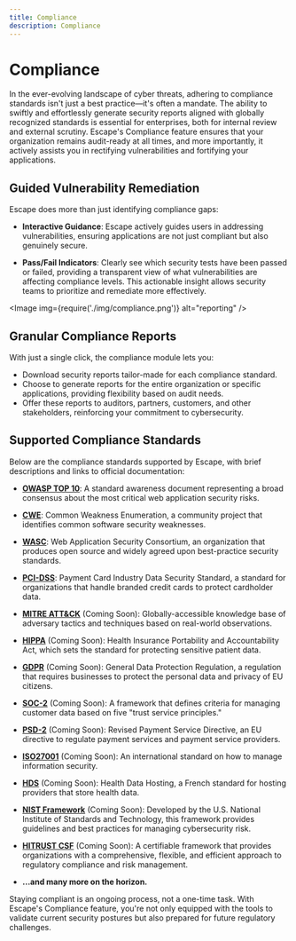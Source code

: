 ```yaml
---
title: Compliance
description: Compliance
---
```



# Compliance

In the ever-evolving landscape of cyber threats, adhering to compliance standards isn't just a best practice—it's often a mandate. The ability to swiftly and effortlessly generate security reports aligned with globally recognized standards is essential for enterprises, both for internal review and external scrutiny. Escape's Compliance feature ensures that your organization remains audit-ready at all times, and more importantly, it actively assists you in rectifying vulnerabilities and fortifying your applications.

## Guided Vulnerability Remediation

Escape does more than just identifying compliance gaps:

- **Interactive Guidance**: Escape actively guides users in addressing vulnerabilities, ensuring applications are not just compliant but also genuinely secure.

- **Pass/Fail Indicators**: Clearly see which security tests have been passed or failed, providing a transparent view of what vulnerabilities are affecting compliance levels. This actionable insight allows security teams to prioritize and remediate more effectively.

<Image img={require('./img/compliance.png')} alt="reporting" />

## Granular Compliance Reports

With just a single click, the compliance module lets you:

- Download security reports tailor-made for each compliance standard.
- Choose to generate reports for the entire organization or specific applications, providing flexibility based on audit needs.
- Offer these reports to auditors, partners, customers, and other stakeholders, reinforcing your commitment to cybersecurity.

## Supported Compliance Standards

Below are the compliance standards supported by Escape, with brief descriptions and links to official documentation:

- [**OWASP TOP 10**](https://owasp.org/www-project-top-ten/): A standard awareness document representing a broad consensus about the most critical web application security risks.

- [**CWE**](https://cwe.mitre.org/): Common Weakness Enumeration, a community project that identifies common software security weaknesses.

- [**WASC**](http://www.webappsec.org/): Web Application Security Consortium, an organization that produces open source and widely agreed upon best-practice security standards.

- [**PCI-DSS**](https://www.pcisecuritystandards.org/pci_security/): Payment Card Industry Data Security Standard, a standard for organizations that handle branded credit cards to protect cardholder data.

- [**MITRE ATT&CK**](https://attack.mitre.org/) (Coming Soon): Globally-accessible knowledge base of adversary tactics and techniques based on real-world observations. 

- [**HIPPA**](https://www.hhs.gov/hipaa/) (Coming Soon): Health Insurance Portability and Accountability Act, which sets the standard for protecting sensitive patient data.

- [**GDPR**](https://eur-lex.europa.eu/eli/reg/2016/679/oj) (Coming Soon): General Data Protection Regulation, a regulation that requires businesses to protect the personal data and privacy of EU citizens.

- [**SOC-2**](https://www.aicpa.org/interestareas/frc/assuranceadvisoryservices/aicpasoc2report.html) (Coming Soon): A framework that defines criteria for managing customer data based on five "trust service principles."

- [**PSD-2**](https://ec.europa.eu/info/law/payment-services-psd-2-directive-eu-2015-2366_en) (Coming Soon): Revised Payment Service Directive, an EU directive to regulate payment services and payment service providers.

- [**ISO27001**](https://www.iso.org/isoiec-27001-information-security.html) (Coming Soon): An international standard on how to manage information security.

- [**HDS**](https://esante.gouv.fr/en/actors/digital-health/hosting-health-data) (Coming Soon): Health Data Hosting, a French standard for hosting providers that store health data.

- [**NIST Framework**](https://www.nist.gov/cyberframework) (Coming Soon): Developed by the U.S. National Institute of Standards and Technology, this framework provides guidelines and best practices for managing cybersecurity risk.

- [**HITRUST CSF**](https://hitrustalliance.net/product-tool/hitrust-csf/) (Coming Soon): A certifiable framework that provides organizations with a comprehensive, flexible, and efficient approach to regulatory compliance and risk management.

- **...and many more on the horizon.**

Staying compliant is an ongoing process, not a one-time task. With Escape's Compliance feature, you're not only equipped with the tools to validate current security postures but also prepared for future regulatory challenges.
